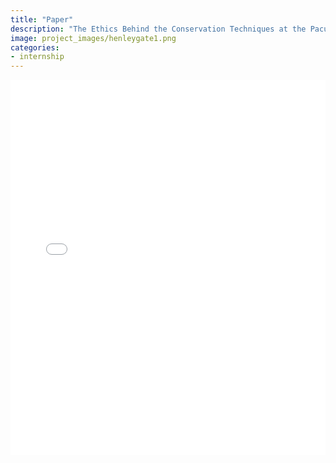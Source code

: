 ```yaml
---
title: "Paper"
description: "The Ethics Behind the Conservation Techniques at the Pacuare Nature Reserve"
image: project_images/henleygate1.png
categories: 
- internship 
---
```


<iframe src="bioma/192_paper.pdf" width="100%" height="600px" style="border: none;">
    This browser does not support PDFs. Please download the PDF to view it: <a href="bioma/192_paper.pdf">Download PDF</a>.
</iframe>